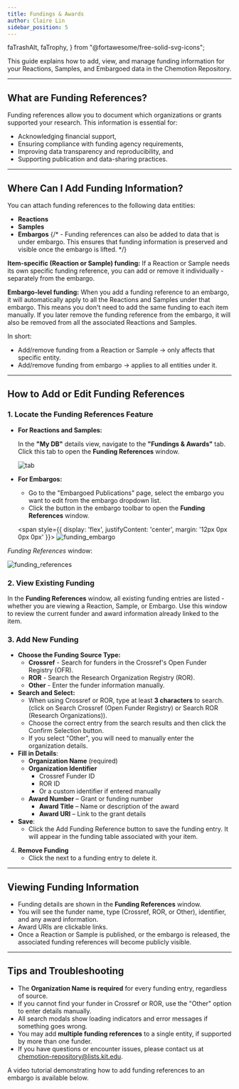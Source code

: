 ```yaml
---
title: Fundings & Awards
author: Claire Lin
sidebar_position: 5
---
```


  faTrashAlt,
  faTrophy,
} from "@fortawesome/free-solid-svg-icons";

This guide explains how to add, view, and manage funding information for your Reactions, Samples, and Embargoed data in the Chemotion Repository.

---

## What are Funding References?

Funding references allow you to document which organizations or grants supported your research. This information is essential for:

- Acknowledging financial support,
- Ensuring compliance with funding agency requirements,
- Improving data transparency and reproducibility, and
- Supporting publication and data-sharing practices.

---

## Where Can I Add Funding Information?

You can attach funding references to the following data entities:

- **Reactions**
- **Samples**
- **Embargos**
  {/* - Funding references can also be added to data that is under embargo. This ensures that funding information is preserved and visible once the embargo is lifted. */}

**Item-specific (Reaction or Sample) funding:**
If a Reaction or Sample needs its own specific funding reference, you can add or remove it individually - separately from the embargo.

**Embargo-level funding:**
When you add a funding reference to an embargo, it will automatically apply to all the Reactions and Samples under that embargo. This means you don't need to add the same funding to each item manually. If you later remove the funding reference from the embargo, it will also be removed from all the associated Reactions and Samples.

In short:
- Add/remove funding from a Reaction or Sample → only affects that specific entity.
- Add/remove funding from embargo → applies to all entities under it.

---

## How to Add or Edit Funding References

### 1. Locate the Funding References Feature

* **For Reactions and Samples:**

  In the **"My DB"** details view, navigate to the **"Fundings & Awards"** tab. Click this tab to open the **Funding References** window.

  ![tab](@site/static/img/repo/fundings/tab.png)

* **For Embargos:**

  - Go to the "Embargoed Publications" page, select the embargo you want to edit from the embargo dropdown list.
  - Click the <MdxButton><FontAwesomeIcon icon={faTrophy} /></MdxButton> button in the embargo toolbar to open the **Funding References** window.

  <span style={{ display: 'flex', justifyContent: 'center', margin: '12px 0px 0px 0px' }}>
    ![funding_embargo](@site/static/img/repo/fundings/embargo.png)
  </span>

*Funding References* window:

  ![funding_references](@site/static/img/repo/fundings/window.png)

### 2. View Existing Funding
  In the **Funding References** window, all existing funding entries are listed - whether you are viewing a Reaction, Sample, or Embargo. Use this window to review the current funder and award information already linked to the item.

### 3. Add New Funding
  - **Choose the Funding Source Type:**
    - **Crossref** - Search for funders in the Crossref's Open Funder Registry (OFR).
    - **ROR** - Search the Research Organization Registry (ROR).
    - **Other** - Enter the funder information manually.
  - **Search and Select:**
    - When using Crossref or ROR, type at least **3 characters** to search. (click on <MdxButton variant="primary">Search Crossref (Open Funder Registry)</MdxButton> or <MdxButton variant="primary">Search ROR (Research Organizations)</MdxButton>).
    - Choose the correct entry from the search results and then click the <MdxButton variant="success">Confirm Selection</MdxButton> button.
    - If you select "Other", you will need to manually enter the organization details.
  - **Fill in Details**:
    - **Organization Name** (required)
    - **Organization Identifier**
      - Crossref Funder ID
      - ROR ID
      - Or a custom identifier if entered manually
    - **Award Number** – Grant or funding number
      - **Award Title** – Name or description of the award
      - **Award URI** – Link to the grant details
  - **Save**:
    - Click the <MdxButton variant="success">Add Funding Reference</MdxButton> button to save the funding entry. It will appear in the funding table associated with your item.

4. **Remove Funding**
   - Click the <MdxButton variant="danger"><FontAwesomeIcon icon={faTrashAlt} /></MdxButton> next to a funding entry to delete it.

---

## Viewing Funding Information

- Funding details are shown in the **Funding References** window.
- You will see the funder name, type (Crossref, ROR, or Other), identifier, and any award information.
- Award URIs are clickable links.
- Once a Reaction or Sample is published, or the embargo is released, the associated funding references will become publicly visible.

---

## Tips and Troubleshooting
- The **Organization Name is required** for every funding entry, regardless of source.
- If you cannot find your funder in Crossref or ROR, use the "Other" option to enter details manually.
- All search modals show loading indicators and error messages if something goes wrong.
- You may add **multiple funding references** to a single entity, if supported by more than one funder.
- If you have questions or encounter issues, please contact us at chemotion-repository@lists.kit.edu.

A video tutorial demonstrating how to add funding references to an embargo is available below.

<YouTubeFrame
  src="https://www.youtube-nocookie.com/embed/40vLgkSzFYs"
  title="Funding References (Embargo)"
/>

